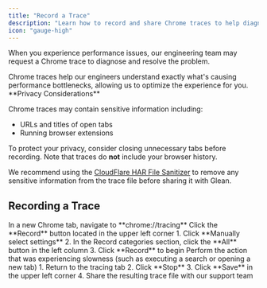 ```yaml
---
title: "Record a Trace"
description: "Learn how to record and share Chrome traces to help diagnose performance issues"
icon: "gauge-high"
---
```


When you experience performance issues, our engineering team may request a Chrome trace to diagnose and resolve the problem.

<Info>
  Chrome traces help our engineers understand exactly what's causing performance bottlenecks, allowing us to optimize the experience for you.
</Info>

<Warning>
  **Privacy Considerations**

  Chrome traces may contain sensitive information including:
  - URLs and titles of open tabs
  - Running browser extensions

  To protect your privacy, consider closing unnecessary tabs before recording. Note that traces do **not** include your browser history.

  We recommend using the [CloudFlare HAR File Sanitizer](https://har-sanitizer.pages.dev/) to remove any sensitive information from the trace file before sharing it with Glean.
</Warning>

## Recording a Trace

<Steps>
  <Step title="Open Chrome Tracing">
    In a new Chrome tab, navigate to **chrome://tracing**
  </Step>

  <Step title="Initialize Recording">
    Click the **Record** button located in the upper left corner
  </Step>

  <Step title="Configure Settings">
    1. Click **Manually select settings**
    2. In the Record categories section, click the **All** button in the left column
    3. Click **Record** to begin
  </Step>

  <Step title="Reproduce the Issue">
    Perform the action that was experiencing slowness (such as executing a search or opening a new tab)
  </Step>

  <Step title="Save the Trace">
    1. Return to the tracing tab
    2. Click **Stop**
    3. Click **Save** in the upper left corner
    4. Share the resulting trace file with our support team
  </Step>
</Steps>

